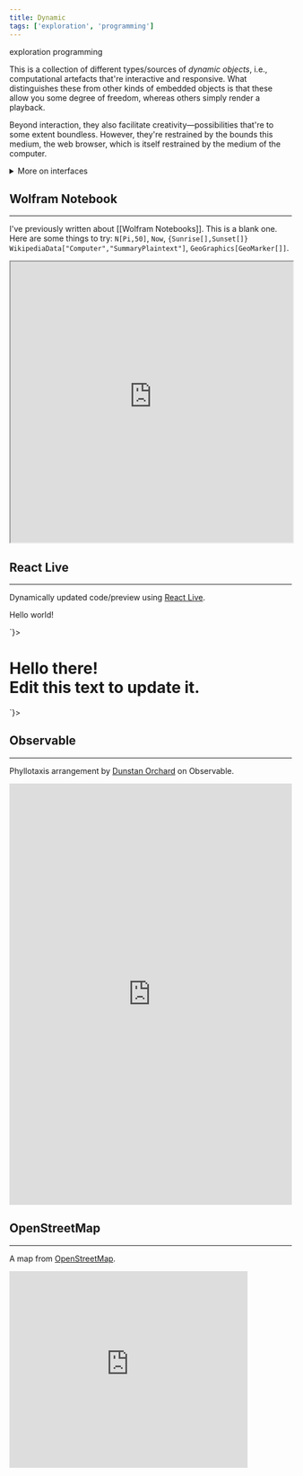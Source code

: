 ```yaml
---
title: Dynamic
tags: ['exploration', 'programming']
---
```


<NoteTag color="gray">exploration</NoteTag>
<NoteTag color="gray">programming</NoteTag>


This is a collection of different types/sources of *dynamic objects*, i.e., computational artefacts that're interactive and responsive. What distinguishes these from other kinds of embedded objects is that these allow you some degree of freedom, whereas others simply render a playback.

Beyond interaction, they also facilitate creativity—possibilities that're to some extent boundless. However, they're restrained by the bounds this medium, the web browser, which is itself restrained by the medium of the computer.

<details>
  <summary>More on interfaces</summary>
  <hr/>
  <p>
    Think, for instance, about how typing and clicking as the dominant modes of input limit how we interact with computers. That is, personal computers. Or, how sound is rarely used on websites, except for music and videos. There're some good reasons for why this is case: speed, focus, ergonomics, and so on. But there're downsides too, and some relate to those same reasons. It's possible that we could think and act faster if we can navigate interfaces in multiple ways, not just with our fingers. Maybe we can focus better and use computers with greater comfort, if don't have everthing squashed into a screen.
    <br/><br/>
    These ideas aren't new and have been mulled over by many people, and for a very long time too. The PC has come a long way and it continues to improve. Not only is it getting faster, it's becoming more accessible and allowing us to be more creative. We can be far more creative with PCs. To attain this would require rethinking how we use and interact with them.
  </p>
  <blockquote className='font-serif text-lg text-justify leading-relaxed align-middle italic'>
    Interface matters to me more than anything else, and it always has. I just never realized that. I've spent a lot of time over the years desperately trying to think of a "thing" to change the world. I now know why the search was fruitless — things don't change the world. People change the world by using things. The focus must be on the "using", not the "thing". Now that I'm looking through the right end of the binoculars, I can see a lot more clearly, and there are projects and possibilities that genuinely interest me deeply.
  </blockquote>
  <p class='font-serif text-right pr-4 -mt-4'>— <a href="http://worrydream.com/quotes/?search=bret&author=Bret%20Victor" target="	_blank">Bret Victor</a> (March 2004)</p>
</details>

## Wolfram Notebook
---

I've previously written about [[Wolfram Notebooks]]. This is a blank one. Here are some things to try: `N[Pi,50]`, `Now`, `{Sunrise[],Sunset[]}` `WikipediaData["Computer","SummaryPlaintext"]`, `GeoGraphics[GeoMarker[]]`.

<iframe className='rounded-md bg-gray-50 border border-gray-200 hover:border-gray-200 dark:border-black dark:hover:border-black' src="https://sandbox.open.wolframcloud.com/app/view/newNotebook?_view=frameless" width="100%" height="500px"></iframe>

## React Live
---

Dynamically updated code/preview using [React Live](https://github.com/FormidableLabs/react-live).

<div>
  <LiveProvider code={`<p>Hello world!</p>`}>
    <LiveEditor theme={theme} className="text-md font-bold rounded bg-gray-50 dark:bg-opacity-50 dark:bg-gray-950"/>
    <LivePreview className="pt-2 text-md overflow-x"/>
    <LiveError className="m-2 rounded overflow text-xs text-red-500 bg-gray-100 dark:bg-opacity-50 dark:bg-gray-950"/>
  </LiveProvider>
</div>

<div>
  <LiveProvider code={
    `<div style={{ background: "LightGoldenRodYellow" }}>
      <h1 className='font-serif p-12' style={{ color: "DarkOliveGreen", textAlign: "center" }}>
        Hello there! <br/>
        Edit this text to update it.
      </h1>
    </div>`}>
    <LiveEditor theme={theme} className="text-md font-bold rounded bg-gray-50 dark:bg-opacity-50 dark:bg-gray-950"/>
    <LivePreview className="pt-2 text-md overflow-x"/>
    <LiveError className="m-2 rounded overflow text-xs text-red-500 bg-gray-100 dark:bg-opacity-50 dark:bg-gray-950"/>
  </LiveProvider>
</div>

## Observable
---

Phyllotaxis arrangement by [Dunstan Orchard](https://observablehq.com/@observablehq/phyllotaxis-arrangement) on Observable.

<iframe className='rounded-md dark:bg-white' width="100%" height="750" frameborder="0"
  src="https://observablehq.com/embed/@observablehq/phyllotaxis-arrangement?cells=spiral%2Cviewof+presets%2Cviewof+dots%2Cviewof+dotSize%2Cviewof+dotColor%2Cviewof+transparentDot%2Cviewof+borderWidth%2Cviewof+borderColor%2Cviewof+backgroundColor%2Cviewof+angle%2Cviewof+zoom">
</iframe>




## OpenStreetMap
---

A map from [OpenStreetMap](https://www.openstreetmap.org/).

<iframe width="425" height="350" frameborder="0" scrolling="no" marginheight="0" marginwidth="0" src="https://www.openstreetmap.org/export/embed.html?bbox=21.12%2C21.21%2C41.41%2C41.41&amp;layer=mapnik"></iframe>
